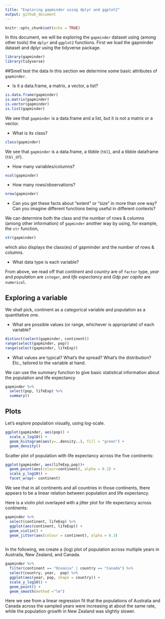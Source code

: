 ```yaml
---
title: "Exploring gapminder using dplyr and ggplot2"
output: github_document
---
```


```r
knitr::opts_chunk$set(echo = TRUE)
```

In this document, we will be exploring the `gapminder` dataset using (among other tools) the `dplyr` and `ggplot2` functions. First we load the gapminder dataset and dplyr using the tidyverse package.
```r
library(gapminder)
library(tidyverse)
```
##Smell test the data
In this section we determine some basic attributes of `gapminder`.

 * Is it a data.frame, a matrix, a vector, a list?
```r

is.data.frame(gapminder)
is.matrix(gapminder)
is.vector(gapminder)
is.list(gapminder)
```
 We see that `gapminder` is a data.frame and a list, but it is not a matrix or a vector.
 
 * What is its class?
```r
class(gapminder)
```
 We see that `gapminder` is a data.frame, a tibble (`tbl`), and a tibble dataframe (`tbl_df`).
 
 * How many variables/columns?
```r
ncol(gapminder)
```
 
 
 * How many rows/observations?
 
```r
nrow(gapminder)
```
 
 * Can you get these facts about “extent” or “size” in more than one way? Can you imagine different functions being useful in different contexts?
 
We can determine both the class and the number of rows & columns (among other information) of `gapminder` another way by using, for example, the `str` function,
```r
str(gapminder)
```
 which also displays the class(es) of gapminder and the number of rows & columns.
 
 * What data type is each variable?
 
 From above, we read off that *continent* and *country* are of `factor` type, *year* and *population* are `integer`, and *life expectancy* and *Gdp per capita* are `numerical`.
 


 
## Exploring a variable
We shall pick, continent as a categorical variable and population as a quantitative one.


* What are possible values (or range, whichever is appropriate) of each variable?
```r
distinct(select(gapminder, continent))
range(select(gapminder, pop))
range(select(gapminder, lifeExp))
```

* What values are typical? What’s the spread? What’s the distribution? Etc., tailored to the variable at hand.

We can use the summary function to give basic statistical information about the population and life expectancy
```r
gapminder %>% 
  select(pop, lifeExp) %>% 
  summary()
```
## Plots

Let's explore population visually, using log-scale.
```r
ggplot(gapminder, aes(pop)) +
  scale_x_log10() +
  geom_histogram(aes(y=..density..), fill = "green") +
  geom_density()
```

Scatter plot of population with life expectancy across the five continents:
```r
ggplot(gapminder, aes(lifeExp,pop))+
  geom_point(aes(colour=continent), alpha = 0.2) +
  scale_y_log10() +
  facet_wrap(~ continent)
```
We see that in all continents and all countries in those continents, there appears to be a linear relation between population and life expectancy.

Here is a violin plot overlayed with a jitter plot for life expectancy across continents:

```r
gapminder %>% 
  select(continent, lifeExp) %>% 
  ggplot(aes(continent, lifeExp)) +
  geom_violin() +
  geom_jitter(aes(colour = continent), alpha = 0.3)
  
```

In the following, we create a (log) plot of population across multiple years in Austraila, New Zealand, and Canada.
```r
gapminder %>% 
  filter(continent == "Oceania" | country == "Canada") %>% 
  select(country, year,  pop) %>% 
  ggplot(aes(year, pop, shape = country)) +
  scale_y_log10() +
  geom_point() +
  geom_smooth(method ="lm")
```
Here we see from a linear regression fit that the populations of Australia and Canada across the sampled years were increasing at about the same rate, while the population growth in New Zealand was slightly slower.
